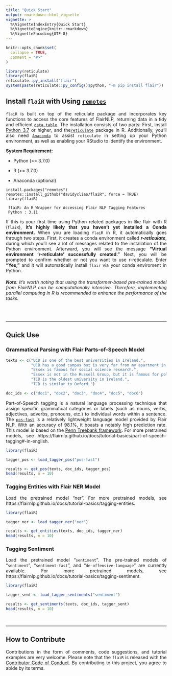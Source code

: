 ```yaml
---
title: "Quick Start"
output: rmarkdown::html_vignette
vignette: >
  %\VignetteIndexEntry{Quick Start}
  %\VignetteEngine{knitr::rmarkdown}
  %\VignetteEncoding{UTF-8}
---
```


```r
knitr::opts_chunk$set(
  collapse = TRUE,
  comment = "#>"
)
```

```r
library(reticulate)
library(flaiR)
reticulate::py_install("flair")
system(paste(reticulate::py_config()$python, "-m pip install flair"))
```

## Install `flaiR` with Using [`remotes`](https://github.com/r-lib/remotes)

<div style="text-align: justify">

`flaiR` is built on top of the reticulate package and incorporates key functions to access the core features of FlairNLP, returning data in a tidy and efficient [`data.table`](https://cran.r-project.org/web/packages/data.table/index.html). The installation consists of two parts: First, install [Python 3.7](https://www.python.org/downloads/) or higher, and the[`reticulate`](https://rstudio.github.io/reticulate/) package in R. Additionally, you'll also need [`Anaconda`](Anaconda) to assist `reticulate` in setting up your Python environment, as well as enabling your RStudio to identify the environment.

__System Requirement:__

- Python (>= 3.7.0)

- R (>= 3.7.0)

- Anaconda (optional)

```
install.packages("remotes")
remotes::install_github("davidycliao/flaiR", force = TRUE)
library(flaiR)
```
```
 flaiR: An R Wrapper for Accessing Flair NLP Tagging Features      
 Python : 3.11  
```

If this is your first time using Python-related packages in like flair with R (`flaiR`), __it's highly likely that you haven't yet installed a Conda environment.__ When you are loading `flaiR` in R, it automatically goes through two steps. First, it creates a conda environment called ___r-reticulate___, during which you'll see a lot of messages related to the installation of the Python environment. Afterward, you will see the message __"Virtual environment 'r-reticulate' successfully created."__ Next, you will be prompted to confirm whether or not you want to use r-reticulate. Enter __"Yes,"__ and it will automatically install `flair` via your conda enviroment in Python.


###### ___Note___: It's worth noting that using the transformer-based pre-trained model from FlairNLP can be computationally intensive. Therefore, implementing parallel computing in R is recommended to enhance the performance of the tasks.



&nbsp;


</div>

-----

## Quick Use

### __Grammatical Parsing with Flair Parts-of-Speech Model__

```r
texts <- c("UCD is one of the best universities in Ireland.",
           "UCD has a good campus but is very far from my apartment in Dublin.",
           "Essex is famous for social science research.",
           "Essex is not in the Russell Group, but it is famous for political science research and in 1994 Group.",
           "TCD is the oldest university in Ireland.",
           "TCD is similar to Oxford.")

doc_ids <- c("doc1", "doc2", "doc3", "doc4", "doc5", "doc6")
```

<div style="text-align: justify">

Part-of-Speech tagging is a natural language processing technique that assign specific grammatical categories or labels (such as nouns, verbs, adjectives, adverbs, pronouns, etc.) to individual words within a sentence. The [`pos-fast`](https://huggingface.co/flair/pos-english-fast) is a relatively lightweight language model provided by Flair NLP. With an accuracy of 98.1%, it boasts a notably high prediction rate. This model is based on the [Penn Treebank framework](https://www.ling.upenn.edu/courses/Fall_2003/ling001/penn_treebank_pos.html). For more pretrained models, see https://flairnlp.github.io/docs/tutorial-basics/part-of-speech-tagging#-in-english. 

</div>


```r
library(flaiR)
```

```r
tagger_pos <- load_tagger_pos("pos-fast")
```

```r
results <- get_pos(texts, doc_ids, tagger_pos)
head(results, n = 10)
```


### __Tagging Entities with Flair NER Model__

<div style="text-align: justify">

Load the pretrained model "ner". For more pretrained models, see https://flairnlp.github.io/docs/tutorial-basics/tagging-entities.

</div>

```r
library(flaiR)
```

```r
tagger_ner <- load_tagger_ner("ner")
```

```r
results <- get_entities(texts, doc_ids, tagger_ner)
head(results, n = 10)
```

### __Tagging Sentiment__

<div style="text-align: justify">
Load the pretrained model "`sentiment`". The pre-trained models of "`sentiment`", "`sentiment-fast`", and "`de-offensive-language`" are currently available. For more pretrained models, see https://flairnlp.github.io/docs/tutorial-basics/tagging-sentiment.

</div>

```r
library(flaiR)
```

```r
tagger_sent <- load_tagger_sentiments("sentiment")
```


```r
results <- get_sentiments(texts, doc_ids, tagger_sent)
head(results, n = 10)
```

&nbsp;

-----


## How to Contribute

<div style="text-align: justify">

Contributions in the form of comments, code suggestions, and tutorial examples are very welcome. Please note that the `flaiR` is released with the [Contributor Code of Conduct](https://github.com/davidycliao/flaiR/blob/master/CONDUCT.md). By contributing to this project, you agree to abide by its terms.

</div>




